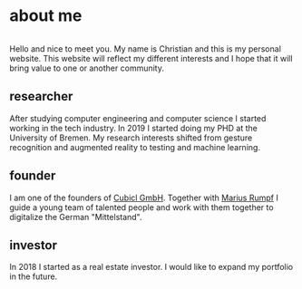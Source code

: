 <title>About Me | Christian Blank</title>

# about me

<img className="w-64 h-64 rounded mx-auto" src="/assets/cb.jpg" alt="" />

Hello and nice to meet you. My name is Christian and this is my personal website. This website will reflect my different interests
and I hope that it will bring value to one or another community.

## researcher

After studying computer engineering and computer science I started working in the tech industry. In 2019 I started doing my PHD
at the University of Bremen. My research interests shifted from gesture recognition and augmented reality to testing and machine learning.

## founder

I am one of the founders of [Cubicl GmbH](https://cubicl.de). Together with [Marius Rumpf](https://mariusrumpf.de) I guide a young team
of talented people and work with them together to digitalize the German "Mittelstand".

## investor

In 2018 I started as a real estate investor. I would like to expand my portfolio in the future.